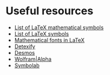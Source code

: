 # Useful resources {.unnumbered}

* [List of LaTeX mathematical symbols](https://oeis.org/wiki/List_of_LaTeX_mathematical_symbols)
* [List of LaTeX symbols](https://latex-programming.fandom.com/wiki/List_of_LaTeX_symbols)
* [Mathematical fonts in LaTeX](https://www.physicsread.com/latex-mathematical-font/)
* [Detexify](https://detexify.kirelabs.org/classify.html)
* [Desmos](https://www.desmos.com/)
* [Wolfram|Alpha](https://www.wolframalpha.com/)
* [Symbolab](https://www.symbolab.com/)
